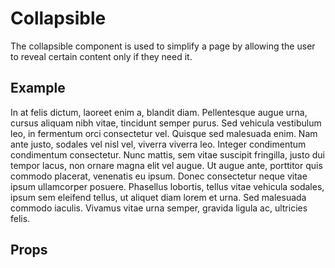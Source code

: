 

<Meta title="Components/Collapsible" component={Collapsible} />

# Collapsible

The collapsible component is used to simplify a page by allowing the user to reveal certain content only if they need it.

## Example

<Canvas>
  <Story name="Primary">
    <Collapsible title="Lorem ipsum dolor sit amet, consectetur adipiscing elit.">
      <p>
        In at felis dictum, laoreet enim a, blandit diam. Pellentesque augue
        urna, cursus aliquam nibh vitae, tincidunt semper purus. Sed vehicula
        vestibulum leo, in fermentum orci consectetur vel. Quisque sed malesuada
        enim. Nam ante justo, sodales vel nisl vel, viverra viverra leo. Integer
        condimentum condimentum consectetur. Nunc mattis, sem vitae suscipit
        fringilla, justo dui tempor lacus, non ornare magna elit vel augue. Ut
        augue ante, porttitor quis commodo placerat, venenatis eu ipsum. Donec
        consectetur neque vitae ipsum ullamcorper posuere. Phasellus lobortis,
        tellus vitae vehicula sodales, ipsum sem eleifend tellus, ut aliquet
        diam lorem et urna. Sed malesuada commodo iaculis. Vivamus vitae urna
        semper, gravida ligula ac, ultricies felis.
      </p>
    </Collapsible>
  </Story>
</Canvas>

## Props

<ArgsTable for={Comment} />